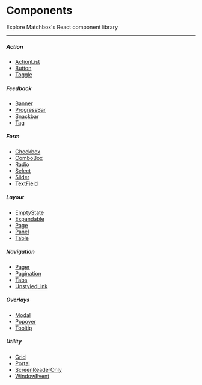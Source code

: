 # Components

Explore Matchbox's React component library

---

##### Action

- [ActionList](/components/actionlist)
- [Button](/components/button)
- [Toggle](/components/toggle)

##### Feedback

- [Banner](/components/banner)
- [ProgressBar](/components/progressbar)
- [Snackbar](/components/snackbar)
- [Tag](/components/tag)

##### Form

- [Checkbox](/components/checkbox)
- [ComboBox](/components/comboBox)
- [Radio](/components/radio)
- [Select](/components/select)
- [Slider](/components/slider)
- [TextField](/components/textField)

##### Layout

- [EmptyState](/components/emptyState)
- [Expandable](/components/expandable)
- [Page](/components/page)
- [Panel](/components/panel)
- [Table](/components/table)

##### Navigation

- [Pager](/components/pager)
- [Pagination](/components/pagination)
- [Tabs](/components/tabs)
- [UnstyledLink](/components/unstyledLink)

##### Overlays

- [Modal](/components/modal)
- [Popover](/components/popover)
- [Tooltip](/components/tooltip)

##### Utility

- [Grid](/components/grid)
- [Portal](/components/portal)
- [ScreenReaderOnly](/components/screenReaderOnly)
- [WindowEvent](/components/windowEvent)
